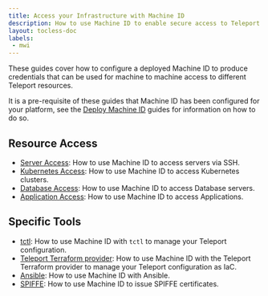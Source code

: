 ```yaml
---
title: Access your Infrastructure with Machine ID
description: How to use Machine ID to enable secure access to Teleport resources.
layout: tocless-doc
labels:
 - mwi
---
```


These guides cover how to configure a deployed Machine ID to produce credentials
that can be used for machine to machine access to different Teleport resources.

It is a pre-requisite of these guides that Machine ID has been configured for
your platform, see the [Deploy Machine ID](../deployment/deployment.mdx) guides for information
on how to do so.

## Resource Access

- [Server Access](ssh.mdx): How to use Machine ID to access servers via SSH.
- [Kubernetes Access](kubernetes.mdx): How to use Machine ID to access Kubernetes clusters.
- [Database Access](databases.mdx): How to use Machine ID to access Database servers.
- [Application Access](applications.mdx): How to use Machine ID to access Applications.

## Specific Tools

- [tctl](tctl.mdx): How to use Machine ID with `tctl` to manage your Teleport configuration.
- [Teleport Terraform provider](../../../zero-trust-access/infrastructure-as-code/terraform-provider/dedicated-server.mdx): How to use Machine ID with the Teleport Terraform provider to manage your Teleport configuration as IaC.
- [Ansible](ansible.mdx): How to use Machine ID with Ansible.
- [SPIFFE](../../workload-identity/getting-started.mdx): How to use Machine ID to issue SPIFFE certificates.
